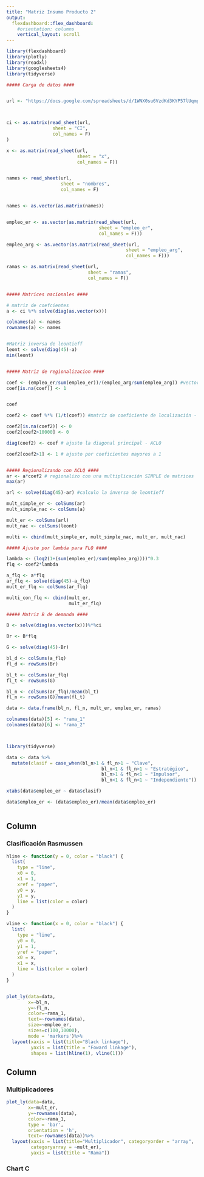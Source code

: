 ---
title: "Matriz Insumo Producto 2"
output: 
  flexdashboard::flex_dashboard:
    #orientation: columns
    vertical_layout: scroll
---

```{r setup, include=FALSE}
library(flexdashboard)
library(plotly)
library(readxl)
library(googlesheets4)
library(tidyverse)

##### Carga de datos ####


url <- "https://docs.google.com/spreadsheets/d/1WNX0su6VzdKd3KYP57lUqmpYNZMGJjYKRj02rkwNtc0/edit?usp=sharing"



ci <- as.matrix(read_sheet(url,
                 sheet = "CI",
                 col_names = F)
)

x <- as.matrix(read_sheet(url,
                          sheet = "x",
                          col_names = F))


names <- read_sheet(url,
                    sheet = "nombres",
                    col_names = F)


names <- as.vector(as.matrix(names))


empleo_er <- as.vector(as.matrix(read_sheet(url,
                                  sheet = "empleo_er",
                                  col_names = F)))

empleo_arg <- as.vector(as.matrix(read_sheet(url,
                                            sheet = "empleo_arg",
                                            col_names = F)))

ramas <- as.matrix(read_sheet(url,
                              sheet = "ramas",
                              col_names = F))


##### Matrices nacionales ####

# matriz de coefcientes
a <- ci %*% solve(diag(as.vector(x)))

colnames(a) <- names
rownames(a) <- names


#Matriz inversa de leontieff
leont <- solve(diag(45)-a)
min(leont)


##### Matriz de regionalizacion ####

coef <- (empleo_er/sum(empleo_er))/(empleo_arg/sum(empleo_arg)) #vector de coeficiente de localización - SLQ
coef[is.na(coef)] <- 1


coef

coef2 <- coef %*% (1/t(coef)) #matriz de coeficiente de localización - CLQ

coef2[is.na(coef2)] <- 0
coef2[coef2>10000] <- 0

diag(coef2) <- coef # ajusto la diagonal principal - ACLQ

coef2[coef2>1] <- 1 # ajusto por coeficientes mayores a 1


##### Regionalizando con ACLQ ####
ar <- a*coef2 # regionalizo con una multiplicación SIMPLE de matrices
max(ar)

arl <- solve(diag(45)-ar) #calculo la inversa de leontieff 

mult_simple_er <- colSums(ar)
mult_simple_nac <- colSums(a)

mult_er <- colSums(arl)
mult_nac <- colSums(leont)

multi <- cbind(mult_simple_er, mult_simple_nac, mult_er, mult_nac)

##### Ajuste por lambda para FLQ ####

lambda <- (log2(1+(sum(empleo_er)/sum(empleo_arg))))^0.3
flq <- coef2*lambda

a_flq <- a*flq
ar_flq <- solve(diag(45)-a_flq)
mult_er_flq <- colSums(ar_flq)

multi_con_flq <- cbind(mult_er, 
                       mult_er_flq)

##### Matriz B de demanda ####

B <- solve(diag(as.vector(x)))%*%ci

Br <- B*flq 

G <- solve(diag(45)-Br)

bl_d <- colSums(a_flq)
fl_d <- rowSums(Br)

bl_t <- colSums(ar_flq)
fl_t <- rowSums(G)

bl_n <- colSums(ar_flq)/mean(bl_t)
fl_n <- rowSums(G)/mean(fl_t)

data <- data.frame(bl_n, fl_n, mult_er, empleo_er, ramas)

colnames(data)[5] <- "rama_1"
colnames(data)[6] <- "rama_2"



library(tidyverse)

data <- data %>%
  mutate(clasif = case_when(bl_n>1 & fl_n>1 ~ "Clave",
                                   bl_n<1 & fl_n>1 ~ "Estratégico",
                                   bl_n>1 & fl_n<1 ~ "Impulsor",
                                   bl_n<1 & fl_n<1 ~ "Independiente"))

xtabs(data$empleo_er ~ data$clasif)

data$empleo_er <- (data$empleo_er)/mean(data$empleo_er)



```

Column {data-width=500}
-----------------------------------------------------------------------

### Clasificación Rasmussen

```{r}

hline <- function(y = 0, color = "black") {
  list(
    type = "line",
    x0 = 0,
    x1 = 1,
    xref = "paper",
    y0 = y,
    y1 = y,
    line = list(color = color)
  )
}

vline <- function(x = 0, color = "black") {
  list(
    type = "line",
    y0 = 0,
    y1 = 1,
    yref = "paper",
    x0 = x,
    x1 = x,
    line = list(color = color)
  )
}


plot_ly(data=data,
        x=~bl_n,
        y=~fl_n,
        color=~rama_1,
        text=~rownames(data),
        size=~empleo_er,
        sizes=c(100,10000),
        mode = 'markers')%>%
  layout(xaxis = list(title="Black linkage"),
         yaxis = list(title = "Foward linkage"),
         shapes = list(hline(1), vline(1)))

```

Column {data-width=500}
-----------------------------------------------------------------------

### Multiplicadores

```{r}
plot_ly(data=data,
        x=~mult_er,
        y=~rownames(data),
        color=~rama_1,
        type = 'bar',
        orientation = 'h',
        text=~rownames(data))%>%
  layout(xaxis = list(title="Multiplicador", categoryorder = "array",
         categoryarray = ~mult_er),
         yaxis = list(title = "Rama"))
```

### Chart C

```{r}

```

